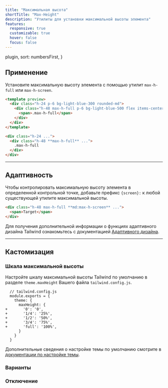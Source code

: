 ```yaml
---
title: "Максимальная высота"
shortTitle: "Max-Height"
description: "Утилиты для установки максимальной высоты элемента"
features:
  responsive: true
  customizable: true
  hover: false
  focus: false
---
```



  plugin,
  sort: numbersFirst,
}

## Применение

Установите максимальную высоту элемента с помощью утилит `max-h-full` или `max-h-screen`.

```html lightBlue
<template preview>
  <div class="h-24 p-6 bg-light-blue-300 rounded-md">
    <div class="h-48 max-h-full p-6 bg-light-blue-500 flex items-center justify-center rounded font-semibold text-white">
      <span>.max-h-full</span>
    </div>
  </div>
</template>

<div class="h-24 ...">
  <div class="h-48 **max-h-full** ...">
    .max-h-full
  </div>
</div>
```

---

## Адаптивность

Чтобы контролировать максимальную высоту элемента в определенной контрольной точке, добавьте префикс `{screen}:` к любой существующей утилите максимальной высоты.

```html
<div class="h-48 max-h-full **md:max-h-screen** ...">
  <span>Target</span>
</div>
```

Для получения дополнительной информации о функциях адаптивного дизайна Tailwind ознакомьтесь с документацией [Адаптивного дизайна](/docs/responsive-design).

---

## Кастомизация

### Шкала максимальной высоты

Настройте шкалу максимальной высоты Tailwind по умолчанию в разделе `theme.maxHeight` Вашего файла `tailwind.config.js`.

```diff-js
  // tailwind.config.js
  module.exports = {
    theme: {
      maxHeight: {
+       '0': '0',
+       '1/4': '25%',
+       '1/2': '50%',
+       '3/4': '75%',
+       'full': '100%',
      }
    }
  }
```

Дополнительные сведения о настройке темы по умолчанию смотрите в [документации по настройке темы](/docs/theme#customizing-the-default-theme).

### Варианты

<Variants plugin="maxHeight" name="max-height" />

### Отключение

<Disabling plugin="maxHeight" name="max-height" />
